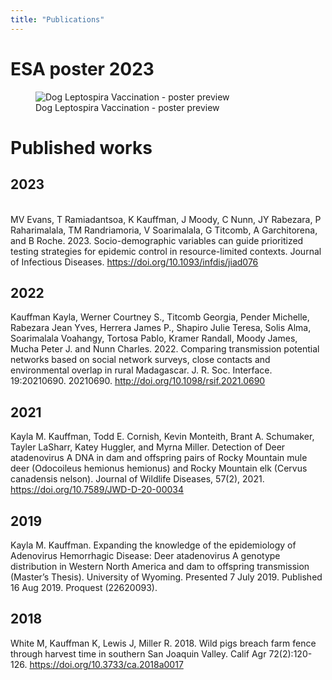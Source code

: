 ```yaml
---
title: "Publications"
---
```


# ESA poster 2023

![Dog Leptospira Vaccination - poster preview](esa_poster.png){fig-align="center"}

# Published works

## 2023

\
MV Evans, T Ramiadantsoa, K Kauffman, J Moody, C Nunn, JY Rabezara, P Raharimalala, TM Randriamoria, V Soarimalala, G Titcomb, A Garchitorena, and B Roche. 2023. Socio-demographic variables can guide prioritized testing strategies for epidemic control in resource-limited contexts. Journal of Infectious Diseases. <https://doi.org/10.1093/infdis/jiad076>

## 2022

Kauffman Kayla, Werner Courtney S., Titcomb Georgia, Pender Michelle, Rabezara Jean Yves, Herrera James P., Shapiro Julie Teresa, Solis Alma, Soarimalala Voahangy, Tortosa Pablo, Kramer Randall, Moody James, Mucha Peter J. and Nunn Charles. 2022. Comparing transmission potential networks based on social network surveys, close contacts and environmental overlap in rural Madagascar. J. R. Soc. Interface. 19:20210690. 20210690. <http://doi.org/10.1098/rsif.2021.0690>

## 2021

Kayla M. Kauffman, Todd E. Cornish, Kevin Monteith, Brant A. Schumaker, Tayler LaSharr, Katey Huggler, and Myrna Miller. Detection of Deer atadenovirus A DNA in dam and offspring pairs of Rocky Mountain mule deer (Odocoileus hemionus hemionus) and Rocky Mountain elk (Cervus canadensis nelson). Journal of Wildlife Diseases, 57(2), 2021. <https://doi.org/10.7589/JWD-D-20-00034>

## 2019

Kayla M. Kauffman. Expanding the knowledge of the epidemiology of Adenovirus Hemorrhagic Disease: Deer atadenovirus A genotype distribution in Western North America and dam to offspring transmission (Master's Thesis). University of Wyoming. Presented 7 July 2019. Published 16 Aug 2019. Proquest (22620093).

## 2018

White M, Kauffman K, Lewis J, Miller R. 2018. Wild pigs breach farm fence through harvest time in southern San Joaquin Valley. Calif Agr 72(2):120-126. <https://doi.org/10.3733/ca.2018a0017>
